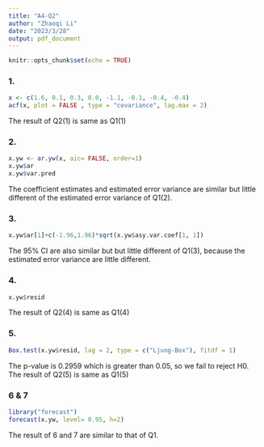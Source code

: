 ```yaml
---
title: "A4-Q2"
author: "Zhaoqi Li"
date: "2023/3/28"
output: pdf_document
---
```


```r
knitr::opts_chunk$set(echo = TRUE)
```

### 1.

```r
x <- c(1.6, 0.1, 0.3, 0.0, -1.1, -0.1, -0.4, -0.4)
acf(x, plot = FALSE , type = "covariance", lag.max = 2)
```
The result of Q2(1) is same as Q1(1)

### 2. 

```r
x.yw <- ar.yw(x, aic= FALSE, order=1)
x.yw$ar
x.yw$var.pred
```
The coefficient estimates and  estimated error variance are similar but little different of the estimated error variance of Q1(2).

### 3.

```r
x.yw$ar[1]+c(-1.96,1.96)*sqrt(x.yw$asy.var.coef[1, 1])
```
The 95% CI are also similar but but little different of Q1(3), because the estimated error variance are little different.

### 4. 

```r
x.yw$resid
```
The result of Q2(4) is same as Q1(4)

### 5.

```r
Box.test(x.yw$resid, lag = 2, type = c("Ljung-Box"), fitdf = 1)
```
The p-value is 0.2959 which is greater than 0.05, so we fail to reject H0. The result of Q2(5) is same as Q1(5)

### 6 & 7

```r
library("forecast")
forecast(x.yw, level= 0.95, h=2)
```
The result of 6 and 7 are similar to that of Q1.

